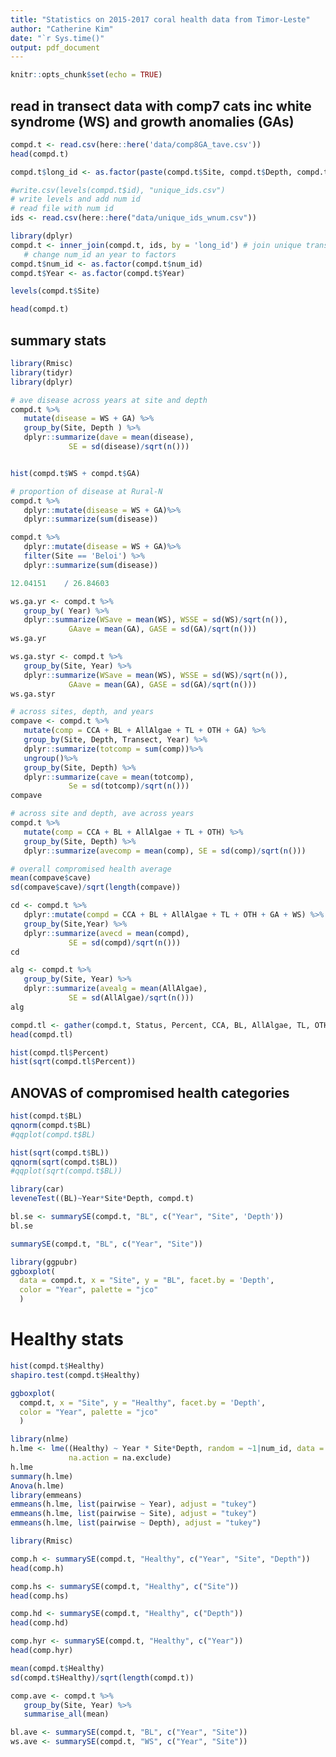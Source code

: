 ```yaml
---
title: "Statistics on 2015-2017 coral health data from Timor-Leste"
author: "Catherine Kim"
date: "`r Sys.time()"
output: pdf_document
---
```


```r
knitr::opts_chunk$set(echo = TRUE)
```

## read in transect data with comp7 cats inc white syndrome (WS) and growth anomalies (GAs)

```r
compd.t <- read.csv(here::here('data/comp8GA_tave.csv'))
head(compd.t)
```

```r
compd.t$long_id <- as.factor(paste(compd.t$Site, compd.t$Depth, compd.t$Transect, sep = "_"))

#write.csv(levels(compd.t$id), "unique_ids.csv")
# write levels and add num id
# read file with num id
ids <- read.csv(here::here("data/unique_ids_wnum.csv"))

library(dplyr)
compd.t <- inner_join(compd.t, ids, by = 'long_id') # join unique transect ids
   # change num_id an year to factors
compd.t$num_id <- as.factor(compd.t$num_id)
compd.t$Year <- as.factor(compd.t$Year)

levels(compd.t$Site)

head(compd.t)
```

## summary stats

```r
library(Rmisc)
library(tidyr)
library(dplyr)

# ave disease across years at site and depth
compd.t %>% 
   mutate(disease = WS + GA) %>%
   group_by(Site, Depth ) %>% 
   dplyr::summarize(dave = mean(disease),
             SE = sd(disease)/sqrt(n()))


hist(compd.t$WS + compd.t$GA)

# proportion of disease at Rural-N
compd.t %>% 
   dplyr::mutate(disease = WS + GA)%>% 
   dplyr::summarize(sum(disease))

compd.t %>% 
   dplyr::mutate(disease = WS + GA)%>% 
   filter(Site == 'Beloi') %>% 
   dplyr::summarize(sum(disease))

12.04151	/ 26.84603	
```

```r
ws.ga.yr <- compd.t %>% 
   group_by( Year) %>% 
   dplyr::summarize(WSave = mean(WS), WSSE = sd(WS)/sqrt(n()),
             GAave = mean(GA), GASE = sd(GA)/sqrt(n()))
ws.ga.yr
```
```r
ws.ga.styr <- compd.t %>% 
   group_by(Site, Year) %>%  
   dplyr::summarize(WSave = mean(WS), WSSE = sd(WS)/sqrt(n()),
             GAave = mean(GA), GASE = sd(GA)/sqrt(n()))
ws.ga.styr
```

```r
# across sites, depth, and years
compave <- compd.t %>% 
   mutate(comp = CCA + BL + AllAlgae + TL + OTH + GA) %>% 
   group_by(Site, Depth, Transect, Year) %>% 
   dplyr::summarize(totcomp = sum(comp))%>%
   ungroup()%>% 
   group_by(Site, Depth) %>% 
   dplyr::summarize(cave = mean(totcomp),
             Se = sd(totcomp)/sqrt(n()))
compave

# across site and depth, ave across years
compd.t %>% 
   mutate(comp = CCA + BL + AllAlgae + TL + OTH) %>% 
   group_by(Site, Depth) %>% 
   dplyr::summarize(avecomp = mean(comp), SE = sd(comp)/sqrt(n()))

# overall compromised health average
mean(compave$cave)
sd(compave$cave)/sqrt(length(compave))
```

```r
cd <- compd.t %>% 
   dplyr::mutate(compd = CCA + BL + AllAlgae + TL + OTH + GA + WS) %>% 
   group_by(Site,Year) %>% 
   dplyr::summarize(avecd = mean(compd),
             SE = sd(compd)/sqrt(n()))
cd
```


```r
alg <- compd.t %>% 
   group_by(Site, Year) %>% 
   dplyr::summarize(avealg = mean(AllAlgae),
             SE = sd(AllAlgae)/sqrt(n()))
alg
```

```r
compd.tl <- gather(compd.t, Status, Percent, CCA, BL, AllAlgae, TL, OTH, WS, Healthy, GA)
head(compd.tl)

hist(compd.tl$Percent)
hist(sqrt(compd.tl$Percent))
```

## ANOVAS of compromised health categories 

```r
hist(compd.t$BL)
qqnorm(compd.t$BL)
#qqplot(compd.t$BL)

hist(sqrt(compd.t$BL))
qqnorm(sqrt(compd.t$BL))
#qqplot(sqrt(compd.t$BL))

library(car)
leveneTest((BL)~Year*Site*Depth, compd.t)
```

```r
bl.se <- summarySE(compd.t, "BL", c("Year", "Site", 'Depth'))
bl.se

summarySE(compd.t, "BL", c("Year", "Site"))

library(ggpubr)
ggboxplot(
  data = compd.t, x = "Site", y = "BL", facet.by = 'Depth',
  color = "Year", palette = "jco"
  )
```

# Healthy stats
```r
hist(compd.t$Healthy)
shapiro.test(compd.t$Healthy)

ggboxplot(
  compd.t, x = "Site", y = "Healthy", facet.by = 'Depth',
  color = "Year", palette = "jco"
  )

```
```r
library(nlme)
h.lme <- lme((Healthy) ~ Year * Site*Depth, random = ~1|num_id, data = compd.t,
             na.action = na.exclude)
h.lme
summary(h.lme)
Anova(h.lme)  
library(emmeans)
emmeans(h.lme, list(pairwise ~ Year), adjust = "tukey")
emmeans(h.lme, list(pairwise ~ Site), adjust = "tukey")
emmeans(h.lme, list(pairwise ~ Depth), adjust = "tukey")

```

```r
library(Rmisc)

comp.h <- summarySE(compd.t, "Healthy", c("Year", "Site", "Depth"))
head(comp.h)

comp.hs <- summarySE(compd.t, "Healthy", c("Site"))
head(comp.hs)

comp.hd <- summarySE(compd.t, "Healthy", c("Depth"))
head(comp.hd)

comp.hyr <- summarySE(compd.t, "Healthy", c("Year"))
head(comp.hyr)

mean(compd.t$Healthy)
sd(compd.t$Healthy)/sqrt(length(compd.t))

comp.ave <- compd.t %>% 
   group_by(Site, Year) %>%
   summarise_all(mean)

bl.ave <- summarySE(compd.t, "BL", c("Year", "Site"))
ws.ave <- summarySE(compd.t, "WS", c("Year", "Site"))
```
